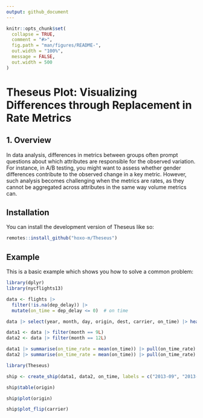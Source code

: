 ```yaml
---
output: github_document
---
```


<!-- README.md is generated from README.Rmd. Please edit that file -->

```r
knitr::opts_chunk$set(
  collapse = TRUE,
  comment = "#>",
  fig.path = "man/figures/README-",
  out.width = "100%",
  message = FALSE,
  out.width = 500
)
```

# Theseus Plot: Visualizing Differences through Replacement in Rate Metrics

<!-- badges: start -->
<!-- badges: end -->

## 1. Overview

In data analysis, differences in metrics between groups often prompt questions about which attributes are responsible for the observed variation.
For instance, in A/B testing, you might want to assess whether gender differences contribute to the observed change in a key metric.
However, such analysis becomes challenging when the metrics are rates, as they cannot be aggregated across attributes in the same way volume metrics can.

## Installation

You can install the development version of Theseus like so:

``` r
remotes::install_github("hoxo-m/Theseus")
```

## Example

This is a basic example which shows you how to solve a common problem:

```r
library(dplyr)
library(nycflights13)

data <- flights |> 
  filter(!is.na(dep_delay)) |>
  mutate(on_time = dep_delay <= 0)  # on time

data |> select(year, month, day, origin, dest, carrier, on_time) |> head()

data1 <- data |> filter(month == 9L)
data2 <- data |> filter(month == 12L)

data1 |> summarise(on_time_rate = mean(on_time)) |> pull(on_time_rate)
data2 |> summarise(on_time_rate = mean(on_time)) |> pull(on_time_rate)
```

```r
library(Theseus)

ship <- create_ship(data1, data2, on_time, labels = c("2013-09", "2013-12"))

ship$table(origin)
```

```r
ship$plot(origin)
```

```r
ship$plot_flip(carrier)
```

